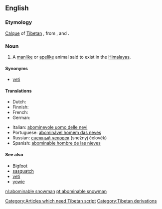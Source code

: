 {{wikipedia}}
==English==

===Etymology===
[[calque|Calque]] of [[Tibetan]] {{term||tr=metohkangmi|lang=bo}}, from {{term||tr=metoh||foul|lang=bo}}, and {{term||tr=kangmi||snowman|lang=bo}}. [[Category:Articles which need Tibetan script]]

===Noun===
{{en-noun|sg=[[abominable]] [[snowman]]|pl=abominable snowmen}}

# {{cryptozoology}} A [[manlike]] or [[apelike]] animal said to exist in the [[Himalayas]].

====Synonyms====
*[[yeti]]

====Translations====
{{trans-top|manlike or apelike animal said to exist in the Himalayas}}
* Dutch: {{t|nl|Verschrikkelijke Sneeuwman|m}}
* Finnish: {{t-|fi|lumimies}}
* French: {{t+|fr|abominable homme des neiges|m}}
* German: {{t-|de|Yeti|m}}
{{trans-mid}}
* Italian: [[abominevole uomo delle nevi]] {{m}}
* Portuguese: [[abominável homem das neves]] {{m}}
* Russian: [[снежный человек]] (snežnyj čelovék) {{m}}
* Spanish: [[abominable hombre de las nieves]] {{m}}
{{trans-bottom}}

====See also====
*[[Bigfoot]]
*[[sasquatch]]
*[[yeti]]
*[[yowie]]

[[Category:Tibetan derivations]]

[[nl:abominable snowman]]
[[pt:abominable snowman]]